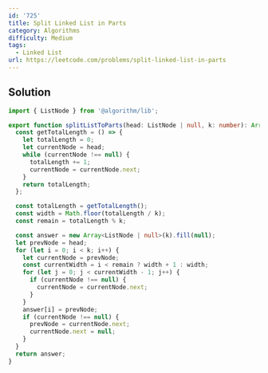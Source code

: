 ```yaml
---
id: '725'
title: Split Linked List in Parts
category: Algorithms
difficulty: Medium
tags:
  - Linked List
url: https://leetcode.com/problems/split-linked-list-in-parts
---
```


## Solution

```typescript filename="solution.ts" copy
import { ListNode } from '@algorithm/lib';

export function splitListToParts(head: ListNode | null, k: number): Array<ListNode | null> {
  const getTotalLength = () => {
    let totalLength = 0;
    let currentNode = head;
    while (currentNode !== null) {
      totalLength += 1;
      currentNode = currentNode.next;
    }
    return totalLength;
  };

  const totalLength = getTotalLength();
  const width = Math.floor(totalLength / k);
  const remain = totalLength % k;

  const answer = new Array<ListNode | null>(k).fill(null);
  let prevNode = head;
  for (let i = 0; i < k; i++) {
    let currentNode = prevNode;
    const currentWidth = i < remain ? width + 1 : width;
    for (let j = 0; j < currentWidth - 1; j++) {
      if (currentNode !== null) {
        currentNode = currentNode.next;
      }
    }
    answer[i] = prevNode;
    if (currentNode !== null) {
      prevNode = currentNode.next;
      currentNode.next = null;
    }
  }
  return answer;
}
```
